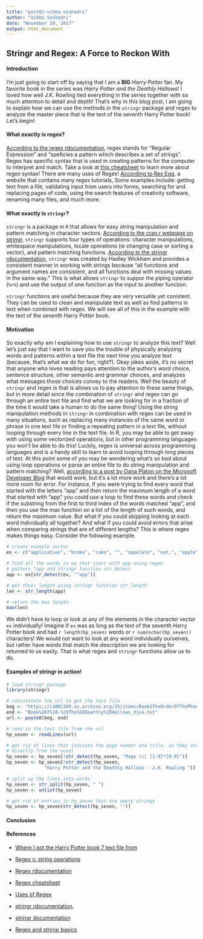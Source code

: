 ```yaml
---
title: "post02-vibha-seshadri"
author: "Vibha Seshadri"
date: "November 20, 2017"
output: html_document
---
```

## Stringr and Regex: A Force to Reckon With

#### Introduction
I'm just going to start off by saying that I am a **BIG** *Harry Potter* fan. My favorite book in the series was  *Harry Potter and the Deathly Hallows*! I loved how well J.K. Rowling tied everything in the series together with so much attention to detail and depth! That's why in this blog post, I am going to explain how we can use the methods in the `stringr` package and regex to analyze the master piece that is the text of the seventh Harry Potter book! Let's begin! 

#### What exactly is regex?
[According to the regex rdocumentation](https://www.rdocumentation.org/packages/base/versions/3.4.1/topics/regex), regex stands for "Regular Expression" and "speficies a pattern which describes a set of strings". Regex has specific syntax that is used in creating patterns for the computer to interpret and match. Take a look at [this cheatsheet](http://regexlib.com/CheatSheet.aspx?AspxAutoDetectCookieSupport=1) to learn more about regex syntax! There are many uses of Regex! [According to Rex Egg](http://www.rexegg.com/regex-uses.html), a website that contains many regex tutorials, Some examples include: getting text from a file, validating input from users into forms, searching for and replacing pages of code, using the search features of creativity software, renaming many files, and much more. 

#### What exactly is `stringr`?
`stringr` is a package in `R` that allows for easy string manipulation and pattern matching in character vectors.
[According to the cran.r webpage on stringr](https://cran.r-project.org/web/packages/stringr/vignettes/stringr.html), `stringr` supports four types of operations: character manipulations, whitespace manipulations, locale operations (ie changing case or sorting a vector), and pattern matching functions. [According to the stringr rdocumentation](https://www.rdocumentation.org/packages/stringr/versions/1.1.0), `stringr` was created by Hadley Wickham and provides a consistent manner in working with strings because "all functions and argument names are consistent, and all functions deal with missing values in the same way." This is what allows `stringr` to suppor the piping operator (`%>%`) and use the output of one function as the input to another function.

`stringr` functions are useful because they are very versatile yet conistent. They can be used to clean and manipulate text as well as find patterns in text when combined with regex. We will see all of this in the example with the text of the seventh Harry Potter book.

#### Motivation
So exactly why am I explaining how to use `stringr` to analyze this text? Well let's just say that I want to save you the trouble of physically analyzing words and patterns within a text file the next time you analyze text (because, that's what we do for fun, right?). Okay jokes aside, it's no secret that anyone who loves reading pays attention to the author's word choice, sentence structure, other semantic and grammar choices, and analyzes what messages those choices convey to the readers. Well the beauty of `stringr` and regex is that is allows us to pay attention to these same things, but in more detail since the combination of `stringr` and regex can go through an entire text file and find what we are looking for in a fraction of the time it would take a human to do the same thing! Using the string manipulation methods in `stringr` in combination with regex can be used in many situations, such as replacing many instances of the same word or phrase in one text file or finding a repeating pattern in a text file, without looping through every line in the text file. In R, you may be able to get away with using some vectorized operations, but in other programming languages you won't be able to do this! Luckily, regex is universal across programming languages and is a handy skill to learn to avoid looping through long pieces of text. At this point some of you may be wondering what's so bad about using loop operations or parse an entire file to do string manipulation and pattern matching? Well, [according to a post by Oana Platon on the Microsoft Developer Blog](https://blogs.msdn.microsoft.com/oanapl/2009/04/04/performance-comparison-regex-versus-string-operations/) that would work, but it's a lot more work and there's a lot more room for error. For instance, if you were trying to find every word that started with the letters "app" and then return the maximum length of a word that started with "app" you could use a loop to find these words and check if the substring from the first to third index of the words matched "app", and then you use the max function on a list of the length of such words, and return the maximum value. But what if you could skipping looking at each word individually all together? And what if you could avoid errors that arise when comparing strings that are of different lengths? This is where regex makes things easy. Consider the following example.

```r
# create example vector
ex <- c("application", "broke", "cake", "", "appelate", "eat,", "apple", "apothecary", "table", "append", "thanksgiving", "apostle", "ape", "appease")

# find all the words in ex that start with app using regex
# pattern ^app and stringr function str_detect
app <- ex[str_detect(ex, "^app")]

# get their length using stringr function str_length
len <- str_length(app)

# return the max length
max(len)
```

We didn't have to loop or look at any of the elements in the character vector `ex` individually! Imagine if `ex` was as long as the text of the seventh Harry Potter book and had `r length(hp_seven)` words or `r sum(nchar(hp_seven))` characters! We would not want to look at any word individually ourselves, but rather have words that match the description we are looking for returned to us easily. That is what regex and `stringr` functions allow us to do.

#### Examples of stringr in action!
```r
# load stringr package
library(stringr)

# concatenate the url to get the text file
beg <- "https://ia801309.us.archive.org/15/items/Book5TheOrderOfThePhoenix/"
end <- "Book%207%20-%20The%20Deathly%20Hallows_djvu.txt"
url <- paste0(beg, end)

# read in the text file from the url
hp_seven <- readLines(url)

# get rid of lines that indicate the page number and title, as they are not 
# directly from the novel
hp_seven <- hp_seven[!str_detect(hp_seven, "Page \\| [1-9]*[0-9]")]
hp_seven <- hp_seven[!str_detect(hp_seven, 
              "Harry Potter and the Deathly Hallows - J.K. Rowling ")]

# split up the lines into words
hp_seven <- str_split(hp_seven, " ")
hp_seven <- unlist(hp_seven)

# get rid of entries in hp_seven that are empty strings
hp_seven <- hp_seven[str_detect(hp_seven, "")]
```

#### Conclusion
#### References
- [Where I got the Harry Potter book 7 text file from](https://archive.org/stream/Book5TheOrderOfThePhoenix/Book%207%20-%20The%20Deathly%20Hallows#page/n15/mode/2up)
- [Regex v. string operations](https://blogs.msdn.microsoft.com/oanapl/2009/04/04/performance-comparison-regex-versus-string-operations/)
- [Regex rdocumentation](https://www.rdocumentation.org/packages/base/versions/3.4.1/topics/regex)
- [Regex cheatsheet](http://regexlib.com/CheatSheet.aspx?AspxAutoDetectCookieSupport=1)
- [Uses of Regex](http://www.rexegg.com/regex-uses.html)
- [stringr rdocumentation](https://www.rdocumentation.org/packages/stringr/versions/1.1.0),
- [stringr documentation](https://cran.r-project.org/web/packages/stringr/stringr.pdf)

- [Regex and stringr basics](http://stringr.tidyverse.org/articles/regular-expressions.html)
